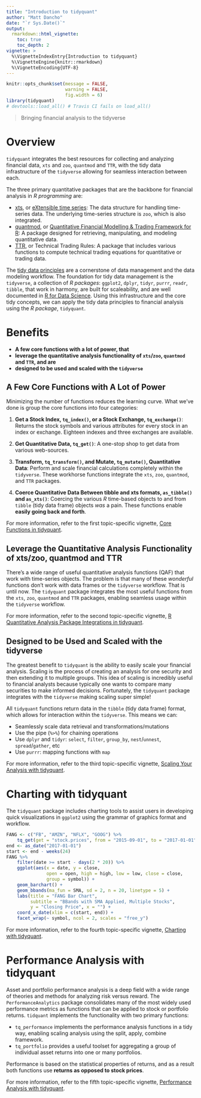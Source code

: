 ```yaml
---
title: "Introduction to tidyquant"
author: "Matt Dancho"
date: "`r Sys.Date()`"
output: 
  rmarkdown::html_vignette:
    toc: true
    toc_depth: 2
vignette: >
  %\VignetteIndexEntry{Introduction to tidyquant}
  %\VignetteEngine{knitr::rmarkdown}
  %\VignetteEncoding{UTF-8}
---
```


```r
knitr::opts_chunk$set(message = FALSE,
                      warning = FALSE,
                      fig.width = 6)
library(tidyquant)
# devtools::load_all() # Travis CI fails on load_all()
```

> Bringing financial analysis to the tidyverse

# Overview

`tidyquant` integrates the best resources for collecting and analyzing financial data, `xts` and `zoo`, `quantmod` and `TTR`, with the tidy data infrastructure of the `tidyverse` allowing for seamless interaction between each. 

The three primary quantitative packages that are the backbone for financial analysis in _R programming_ are: 

* [xts](https://CRAN.R-project.org/package=xts), or [eXtensible time series](http://joshuaulrich.github.io/xts/index.html): The data structure for handling time-series data. The underlying time-series structure is `zoo`, which is also integrated.
* [quantmod](https://CRAN.R-project.org/package=quantmod), or [Quantitative Financial Modelling & Trading Framework for R](http://www.quantmod.com/): A package designed for retrieving, manipulating, and modeling quantitative data.
* [TTR](https://CRAN.R-project.org/package=TTR), or Technical Trading Rules: A package that includes various functions to compute technical trading equations for quantitative or trading data.

The [tidy data principles](https://www.jstatsoft.org/article/view/v059i10) are a cornerstone of data management and the data modeling workflow. The foundation for tidy data management is the `tidyverse`, a collection of _R packages_: `ggplot2`, `dplyr`, `tidyr`, `purrr`, `readr`, `tibble`, that work in harmony, are built for scaleability, and are well documented in [R for Data Science](http://r4ds.had.co.nz/). Using this infrastructure and the core tidy concepts, we can apply the tidy data principles to financial analysis using the _R package_, `tidyquant`. 


# Benefits

* __A few core functions with a lot of power, that__
* __leverage the quantitative analysis functionality of `xts`/`zoo`, `quantmod` and `TTR`, and are__
* __designed to be used and scaled with the `tidyverse`__

## A Few Core Functions with A Lot of Power

Minimizing the number of functions reduces the learning curve. What we've done is group the core functions into four categories: 

  1. __Get a Stock Index, `tq_index()`, or a Stock Exchange, `tq_exchange()`__: Returns the stock symbols and various attributes for every stock in an index or exchange. Eighteen indexes and three exchanges are available.

  2. __Get Quantitative Data, `tq_get()`__: A one-stop shop to get data from various web-sources. 

  3. __Transform, `tq_transform()`, and Mutate, `tq_mutate()`, Quantitative Data__: Perform and scale financial calculations completely within the `tidyverse`. These workhorse functions integrate the `xts`, `zoo`, `quantmod`, and `TTR` packages. 

  4. __Coerce Quantitative Data Between tibble and xts formats, `as_tibble()` and `as_xts()`__: Coercing the various _R_ time-based objects to and from `tibble` (tidy data frame) objects _was_ a pain. These functions enable __easily going back and forth__.

For more information, refer to the first topic-specific vignette, [Core Functions in tidyquant](TQ01-core-functions-in-tidyquant.html).

## Leverage the Quantitative Analysis Functionality of xts/zoo, quantmod and TTR

There's a wide range of useful quantitative analysis functions (QAF) that work with time-series objects. The problem is that many of these _wonderful_ functions don't work with data frames or the `tidyverse` workflow. That is until now. The `tidyquant` package integrates the most useful functions from the `xts`, `zoo`, `quantmod` and `TTR` packages, enabling seamless usage within the `tidyverse` workflow. 

For more information, refer to the second topic-specific vignette, [R Quantitative Analysis Package Integrations in tidyquant](TQ02-quant-integrations-in-tidyquant.html).

## Designed to be Used and Scaled with the tidyverse

The greatest benefit to `tidyquant` is the ability to easily scale your financial analysis. Scaling is the process of creating an analysis for one security and then extending it to multiple groups. This idea of scaling is incredibly useful to financial analysts because typically one wants to compare many securities to make informed decisions. Fortunately, the `tidyquant` package integrates with the `tidyverse` making scaling super simple!

All `tidyquant` functions return data in the `tibble` (tidy data frame) format, which allows for interaction within the `tidyverse`. This means we can:

* Seamlessly scale data retrieval and transformations/mutations
* Use the pipe (`%>%`) for chaining operations
* Use `dplyr` and `tidyr`: `select`, `filter`, `group_by`, `nest`/`unnest`, `spread`/`gather`, etc
* Use `purrr`: mapping functions with `map`

For more information, refer to the third topic-specific vignette, [Scaling Your Analysis with tidyquant](TQ03-scaling-analysis-with-tidyquant.html).

# Charting with tidyquant

The `tidyquant` package includes charting tools to assist users in developing quick visualizations in `ggplot2` using the grammar of graphics format and workflow. 

```r
FANG <- c("FB", "AMZN", "NFLX", "GOOG") %>%
    tq_get(get = "stock.prices", from = "2015-09-01", to = "2017-01-01")
end <- as_date("2017-01-01")
start <- end - weeks(24)
FANG %>%
    filter(date >= start - days(2 * 20)) %>%
    ggplot(aes(x = date, y = close, 
               open = open, high = high, low = low, close = close, 
               group = symbol)) +
    geom_barchart() +
    geom_bbands(ma_fun = SMA, sd = 2, n = 20, linetype = 5) +
    labs(title = "FANG Bar Chart", 
         subtitle = "BBands with SMA Applied, Multiple Stocks", 
         y = "Closing Price", x = "") + 
    coord_x_date(xlim = c(start, end)) +
    facet_wrap(~ symbol, ncol = 2, scales = "free_y")
```


For more information, refer to the fourth topic-specific vignette, [Charting with tidyquant](TQ04-charting-with-tidyquant.html).


# Performance Analysis with tidyquant

Asset and portfolio performance analysis is a deep field with a wide range of theories and methods for analyzing risk versus reward. The `PerformanceAnalytics` package consolidates many of the most widely used performance metrics as functions that can be applied to stock or portfolio returns. `tidquant` implements the functionality with two primary functions:

* `tq_performance` implements the performance analysis functions in a tidy way, enabling scaling analysis using the split, apply, combine framework.
* `tq_portfolio` provides a useful toolset for aggregating a group of individual asset returns into one or many portfolios. 

Performance is based on the statistical properties of returns, and as a result both functions use __returns as opposed to stock prices__.

For more information, refer to the fifth topic-specific vignette, [Performance Analysis with tidyquant](TQ05-performance-analysis-with-tidyquant.html).
